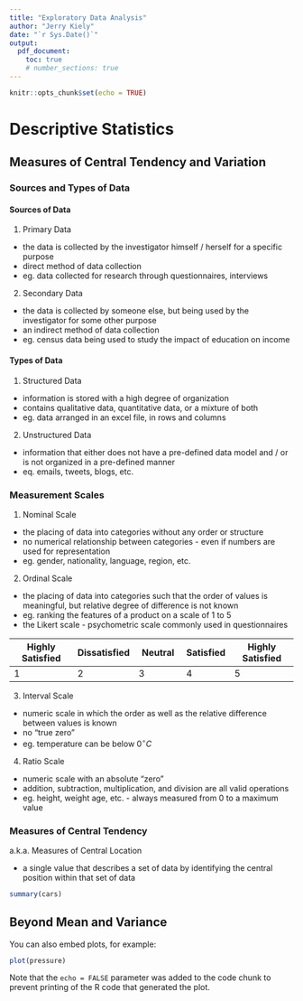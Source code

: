 ```yaml
---
title: "Exploratory Data Analysis"
author: "Jerry Kiely"
date: "`r Sys.Date()`"
output: 
  pdf_document:
    toc: true
    # number_sections: true
---
```


```r
knitr::opts_chunk$set(echo = TRUE)
```




\newpage

# Descriptive Statistics

\vspace{1.5em}



## Measures of Central Tendency and Variation

\vspace{1.5em}



### Sources and Types of Data

\vspace{1.5em}



#### Sources of Data

1. Primary Data

* the data is collected by the investigator himself / herself for a specific purpose
* direct method of data collection
* eg. data collected for research through questionnaires, interviews

\vspace{1.5em}

2. Secondary Data

* the data is collected by someone else, but being used by the investigator for some other purpose
* an indirect method of data collection
* eg. census data being used to study the impact of education on income

\vspace{1.5em}

#### Types of Data

1. Structured Data

* information is stored with a high degree of organization
* contains qualitative data, quantitative data, or a mixture of both
* eg. data arranged in an excel file, in rows and columns

\vspace{1.5em}

2. Unstructured Data

* information that either does not have a pre-defined data model and / or is not organized in a pre-defined manner
* eq. emails, tweets, blogs, etc.

\vspace{1.5em}

### Measurement Scales

1. Nominal Scale

* the placing of data into categories without any order or structure
* no numerical relationship between categories - even if numbers are used for representation
* eg. gender, nationality, language, region, etc.

\vspace{1.5em}

2. Ordinal Scale

* the placing of data into categories such that the order of values is meaningful, but relative degree of difference is not known
* eg. ranking the features of a product on a scale of 1 to 5
* the Likert scale - psychometric scale commonly used in questionnaires


| Highly Satisfied | Dissatisfied | Neutral      | Satisfied    | Highly Satisfied | 
|------------------|--------------|--------------|--------------|------------------|
|        1         |       2      |      3       |       4      |         5        |

\vspace{1.5em}

3. Interval Scale

* numeric scale in which the order as well as the relative difference between values is known
* no "true zero"
* eg. temperature can be below $0^\circ C$ 

\vspace{1.5em}

4. Ratio Scale

* numeric scale with an absolute "zero"
* addition, subtraction, multiplication, and division are all valid operations
* eg. height, weight age, etc. - always measured from $0$ to a maximum value




### Measures of Central Tendency

a.k.a. Measures of Central Location

* a single value that describes a set of data by identifying the central position within that set of data





\newpage

```r
summary(cars)
```

## Beyond Mean and Variance




You can also embed plots, for example:

```r
plot(pressure)
```

Note that the `echo = FALSE` parameter was added to the code chunk to prevent printing of the R code that generated the plot.

